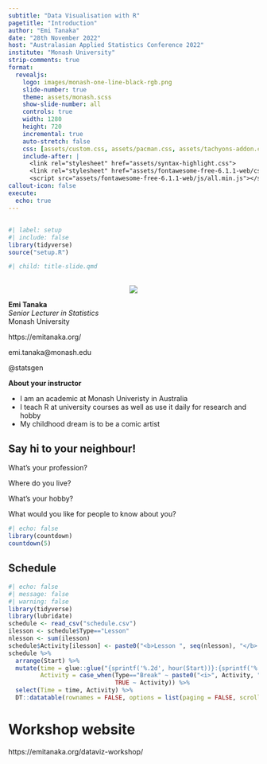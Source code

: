 ```yaml
---
subtitle: "Data Visualisation with R"
pagetitle: "Introduction"
author: "Emi Tanaka"
date: "28th November 2022"
host: "Australasian Applied Statistics Conference 2022"
institute: "Monash University"
strip-comments: true
format: 
  revealjs:
    logo: images/monash-one-line-black-rgb.png
    slide-number: true
    theme: assets/monash.scss
    show-slide-number: all
    controls: true
    width: 1280
    height: 720
    incremental: true
    auto-stretch: false
    css: [assets/custom.css, assets/pacman.css, assets/tachyons-addon.css]
    include-after: |
      <link rel="stylesheet" href="assets/syntax-highlight.css">
      <link rel="stylesheet" href="assets/fontawesome-free-6.1.1-web/css/all.min.css">
      <script src="assets/fontawesome-free-6.1.1-web/js/all.min.js"></script>
callout-icon: false
execute:
  echo: true
---
```



## {#title-slide background-image="images/bg1.jpeg"}


```r
#| label: setup
#| include: false
library(tidyverse)
source("setup.R")
```

```r
#| child: title-slide.qmd
```



## {}

::: flex


::: {.w-35 .pa3 .monash-bg-blue .monash-white}

<center>
![](https://emitanaka.org/images/avatar.jpg)
</center>

**Emi Tanaka**  
*Senior Lecturer in Statistics*  
Monash University


::: f3
<i class="fas fa-globe"></i> https://emitanaka.org/

<i class="fas fa-envelope"></i> emi.tanaka@monash.edu

<i class="fab fa-twitter"></i> @statsgen

:::

:::

::: {.w-60 .pl3 .nonincremental}

**About your instructor**

* I am an academic at Monash Univeristy in Australia
* I teach R at university courses as well as use it daily for research and hobby <i class="fab  fa-reddit-alien"></i>
* My childhood dream is to be a comic artist <i class="fas fa-paint-brush"></i>


:::

:::


## <i class="fas fa-user-alt monash-blue"></i> Say hi to your neighbour!


What's your profession?  

Where do you live?

What's your hobby? 

What would you like for people to know about you? 


```r
#| echo: false
library(countdown)
countdown(5)
```


## Schedule


```r
#| echo: false
#| message: false
#| warning: false
library(tidyverse)
library(lubridate)
schedule <- read_csv("schedule.csv")
ilesson <- schedule$Type=="Lesson"
nlesson <- sum(ilesson)
schedule$Activity[ilesson] <- paste0("<b>Lesson ", seq(nlesson), "</b>: ", schedule$Activity[ilesson])
schedule %>% 
  arrange(Start) %>% 
  mutate(time = glue::glue("{sprintf('%.2d', hour(Start))}:{sprintf('%.2d', minute(Start))}-{sprintf('%.2d', hour(End))}:{sprintf('%.2d', minute(End))}"),
         Activity = case_when(Type=="Break" ~ paste0("<i>", Activity, "</i>"),
                              TRUE ~ Activity)) %>% 
  select(Time = time, Activity) %>% 
  DT::datatable(rownames = FALSE, options = list(paging = FALSE, scrollY = "500px", dom = 't'), escape = FALSE)
```


# <i class="fas fa-link"></i> Workshop website {background-color="#D93F00"}

[https://emitanaka.org/dataviz-workshop/]{.f-headline}
